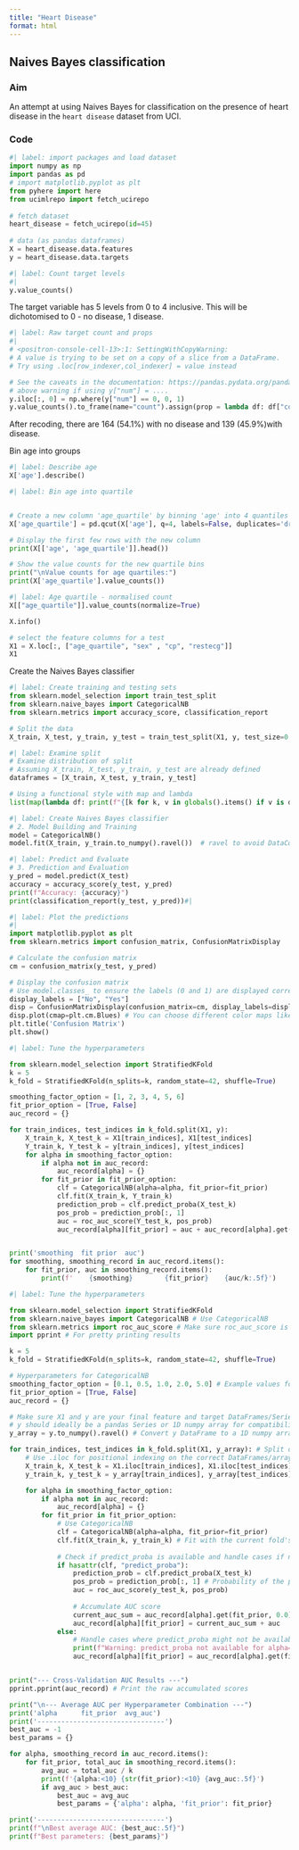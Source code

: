 ```yaml
---
title: "Heart Disease"
format: html
---
```


## Naives Bayes classification

### Aim
An attempt at using Naives Bayes for classification on the presence of heart disease in the `heart disease` dataset from UCI.

### Code
```python
#| label: import packages and load dataset
import numpy as np
import pandas as pd
# import matplotlib.pyplot as plt
from pyhere import here
from ucimlrepo import fetch_ucirepo 
  
# fetch dataset 
heart_disease = fetch_ucirepo(id=45) 
  
# data (as pandas dataframes) 
X = heart_disease.data.features 
y = heart_disease.data.targets 

```

```python
#| label: Count target levels
#| 
y.value_counts()
```

The target variable has 5 levels from 0 to 4 inclusive. This will be dichotomised to 0 - no disease, 1 disease.

```python
#| label: Raw target count and props
#| 
# <positron-console-cell-13>:1: SettingWithCopyWarning: 
# A value is trying to be set on a copy of a slice from a DataFrame.
# Try using .loc[row_indexer,col_indexer] = value instead

# See the caveats in the documentation: https://pandas.pydata.org/pandas-docs/stable/user_guide/indexing.html#returning-a-view-versus-a-copy
# above warning if using y["num"] = ....
y.iloc[:, 0] = np.where(y["num"] == 0, 0, 1)
y.value_counts().to_frame(name="count").assign(prop = lambda df: df["count"]/df["count"].sum())
```

After recoding, there are 164 (54.1%) with no disease and 139 (45.9%)with disease.


Bin age into groups
```python
#| label: Describe age
X['age'].describe()
```

```python
#| label: Bin age into quartile


# Create a new column 'age_quartile' by binning 'age' into 4 quantiles (quartiles)
X['age_quartile'] = pd.qcut(X['age'], q=4, labels=False, duplicates='drop')

# Display the first few rows with the new column
print(X[['age', 'age_quartile']].head())

# Show the value counts for the new quartile bins
print("\nValue counts for age quartiles:")
print(X['age_quartile'].value_counts())

```


```python
#| label: Age quartile - normalised count
X[["age_quartile"]].value_counts(normalize=True)
```


```python
X.info()
```


```python
# select the feature columns for a test
X1 = X.loc[:, ["age_quartile", "sex" , "cp", "restecg"]]
X1
```

Create the Naives Bayes classifier

```python
#| label: Create training and testing sets 
from sklearn.model_selection import train_test_split
from sklearn.naive_bayes import CategoricalNB
from sklearn.metrics import accuracy_score, classification_report

# Split the data
X_train, X_test, y_train, y_test = train_test_split(X1, y, test_size=0.3, random_state=42)

```

```python
#| label: Examine split 
# Examine distribution of split
# Assuming X_train, X_test, y_train, y_test are already defined
dataframes = [X_train, X_test, y_train, y_test]

# Using a functional style with map and lambda
list(map(lambda df: print(f"{[k for k, v in globals().items() if v is df][0]}: {df.shape}"), dataframes))
```


```python
#| label: Create Naives Bayes classifier
# 2. Model Building and Training
model = CategoricalNB()
model.fit(X_train, y_train.to_numpy().ravel())  # ravel to avoid DataConversionWarning#| 
```

```python
#| label: Predict and Evaluate
# 3. Prediction and Evaluation
y_pred = model.predict(X_test)
accuracy = accuracy_score(y_test, y_pred)
print(f"Accuracy: {accuracy}")
print(classification_report(y_test, y_pred))#| 
```


```python
#| label: Plot the predictions
#| 
import matplotlib.pyplot as plt
from sklearn.metrics import confusion_matrix, ConfusionMatrixDisplay

# Calculate the confusion matrix
cm = confusion_matrix(y_test, y_pred)

# Display the confusion matrix
# Use model.classes_ to ensure the labels (0 and 1) are displayed correctly
display_labels = ["No", "Yes"]
disp = ConfusionMatrixDisplay(confusion_matrix=cm, display_labels=display_labels)
disp.plot(cmap=plt.cm.Blues) # You can choose different color maps like 'viridis', 'plasma', etc.
plt.title('Confusion Matrix')
plt.show()
```


```python
#| label: Tune the hyperparameters

from sklearn.model_selection import StratifiedKFold
k = 5
k_fold = StratifiedKFold(n_splits=k, random_state=42, shuffle=True)

smoothing_factor_option = [1, 2, 3, 4, 5, 6]
fit_prior_option = [True, False]
auc_record = {}

for train_indices, test_indices in k_fold.split(X1, y):
    X_train_k, X_test_k = X1[train_indices], X1[test_indices]
    Y_train_k, Y_test_k = y[train_indices], y[test_indices]
    for alpha in smoothing_factor_option:
        if alpha not in auc_record:
            auc_record[alpha] = {}
        for fit_prior in fit_prior_option:
            clf = CategoricalNB(alpha=alpha, fit_prior=fit_prior)
            clf.fit(X_train_k, Y_train_k)
            prediction_prob = clf.predict_proba(X_test_k)
            pos_prob = prediction_prob[:, 1]
            auc = roc_auc_score(Y_test_k, pos_prob)
            auc_record[alpha][fit_prior] = auc + auc_record[alpha].get(fit_prior, 0.0)


print('smoothing  fit prior  auc')
for smoothing, smoothing_record in auc_record.items():
    for fit_prior, auc in smoothing_record.items():
        print(f'    {smoothing}        {fit_prior}    {auc/k:.5f}')

```


```python
#| label: Tune the hyperparameters

from sklearn.model_selection import StratifiedKFold
from sklearn.naive_bayes import CategoricalNB # Use CategoricalNB
from sklearn.metrics import roc_auc_score # Make sure roc_auc_score is imported
import pprint # For pretty printing results

k = 5
k_fold = StratifiedKFold(n_splits=k, random_state=42, shuffle=True)

# Hyperparameters for CategoricalNB
smoothing_factor_option = [0.1, 0.5, 1.0, 2.0, 5.0] # Example values for alpha
fit_prior_option = [True, False]
auc_record = {}

# Make sure X1 and y are your final feature and target DataFrames/Series
# y should ideally be a pandas Series or 1D numpy array for compatibility
y_array = y.to_numpy().ravel() # Convert y DataFrame to a 1D numpy array

for train_indices, test_indices in k_fold.split(X1, y_array): # Split on X1 and y_array
    # Use .iloc for positional indexing on the correct DataFrames/arrays
    X_train_k, X_test_k = X1.iloc[train_indices], X1.iloc[test_indices]
    y_train_k, y_test_k = y_array[train_indices], y_array[test_indices] # Index the numpy array

    for alpha in smoothing_factor_option:
        if alpha not in auc_record:
            auc_record[alpha] = {}
        for fit_prior in fit_prior_option:
            # Use CategoricalNB
            clf = CategoricalNB(alpha=alpha, fit_prior=fit_prior)
            clf.fit(X_train_k, y_train_k) # Fit with the current fold's data
            
            # Check if predict_proba is available and handle cases if not (though CategoricalNB has it)
            if hasattr(clf, "predict_proba"):
                prediction_prob = clf.predict_proba(X_test_k)
                pos_prob = prediction_prob[:, 1] # Probability of the positive class (usually class 1)
                auc = roc_auc_score(y_test_k, pos_prob)
                
                # Accumulate AUC score
                current_auc_sum = auc_record[alpha].get(fit_prior, 0.0)
                auc_record[alpha][fit_prior] = current_auc_sum + auc
            else:
                # Handle cases where predict_proba might not be available (optional)
                print(f"Warning: predict_proba not available for alpha={alpha}, fit_prior={fit_prior}. Skipping AUC calculation.")
                auc_record[alpha][fit_prior] = auc_record[alpha].get(fit_prior, -k) # Mark as invalid maybe


print("--- Cross-Validation AUC Results ---")
pprint.pprint(auc_record) # Print the raw accumulated scores

print("\n--- Average AUC per Hyperparameter Combination ---")
print('alpha      fit_prior  avg_auc')
print('--------------------------------')
best_auc = -1
best_params = {}

for alpha, smoothing_record in auc_record.items():
    for fit_prior, total_auc in smoothing_record.items():
        avg_auc = total_auc / k
        print(f'{alpha:<10} {str(fit_prior):<10} {avg_auc:.5f}')
        if avg_auc > best_auc:
            best_auc = avg_auc
            best_params = {'alpha': alpha, 'fit_prior': fit_prior}

print('--------------------------------')
print(f"\nBest average AUC: {best_auc:.5f}")
print(f"Best parameters: {best_params}")

```